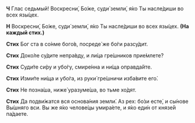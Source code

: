 **Ч** Глас седьмый! Воскресни́, Бо́же, суди́ земли́, я́ко Ты насле́диши во всех язы́цех.

**Н** Воскресни́, Бо́же, суди́ земли́, я́ко Ты насле́диши во всех язы́цех. **(На каждый стих.)**

**Стих** Бог ста в со́нме бого́в, посреде́ же бо́ги разсу́дит.

**Стих** Доко́ле су́дите непра́вду, и ли́ца гре́шников прие́млете?

**Стих** Суди́те си́ру и убо́гу, смире́нна и ни́ща оправда́йте.

**Стих** Изми́те ни́ща и убо́га, из руки́ гре́шничи изба́вите его́.

**Стих** Не позна́ша, ниже́ уразуме́ша, во тьме хо́дят.

**Стих** Да подви́жатся вся основа́ния земли́. Аз рех: бо́зи есте́, и сы́нове Вы́шняго вси. Вы же я́ко челове́цы умира́ете, и я́ко еди́н от князе́й па́даете.
